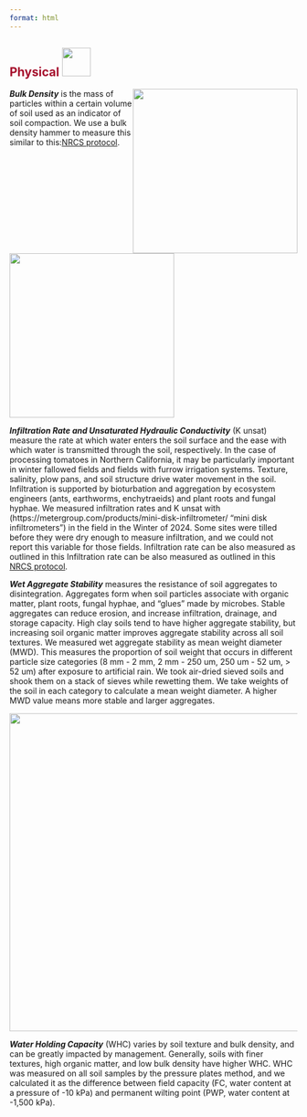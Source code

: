 ```yaml
---
format: html
---
```


## [**Physical**]{style="color: #a60f2d"} ![](images/physical.png){height="50px"}\newline\newline

<!-- Image wrapped around text for HTML -->

::: {.content-visible when-format="html"}
![](https://raw.githack.com/WA-Department-of-Agriculture/soils/main/figures/compaction.png){width="3in"
style="float:right"
fig-alt="Comparison between uncompacted and compacted soil. Uncompacted soil particles are more spread out, while compacted soil particles are closed together."}
:::

***Bulk Density*** is the mass of particles within a
certain volume of soil used as an indicator of soil compaction.
We use a bulk density hammer to measure this similar to this:[NRCS
protocol](https://www.nrcs.usda.gov/sites/default/files/2022-10/Soil%20Bulk%20Density%20Moisture%20Aeration.pdf "NRCS bulk density protocol").

<!-- Image below around text for docx -->

::: {.content-visible unless-format="html"}
![](https://raw.githack.com/WA-Department-of-Agriculture/soils/main/figures/compaction.png){width="3in"
fig-alt="Comparison between uncompacted and compacted soil. Uncompacted soil particles are more spread out, while compacted soil particles are closed together."}
:::

***Infiltration Rate and Unsaturated Hydraulic Conductivity*** (K unsat)
measure the rate at which water enters the soil surface and the ease
with which water is transmitted through the soil, respectively. In
the case of processing tomatoes in Northern California, it may be
particularly important in winter fallowed fields and fields with
furrow irrigation systems. Texture, salinity, plow pans, and soil 
structure drive water movement in the soil. Infiltration is supported
by bioturbation and aggregation by ecosystem engineers
(ants, earthworms, enchytraeids) and plant roots and fungal hyphae.
We measured infiltration rates and K unsat with  (https://metergroup.com/products/mini-disk-infiltrometer/ "mini disk infiltrometers") 
in the field in the Winter of 2024. Some sites were tilled 
before they were dry enough to measure infiltration, and we 
could not report this variable for those fields. Infiltration
rate can be also measured as outlined in this Infiltration rate can be also measured as outlined in this [NRCS protocol](https://www.nrcs.usda.gov/sites/default/files/2022-10/Infiltration.pdf "NRCS infiltration protocol"). 

***Wet Aggregate Stability*** measures the resistance 
of soil aggregates to disintegration. Aggregates form
when soil particles associate with organic matter,
plant roots, fungal hyphae, and "glues" made by microbes.
Stable aggregates can reduce erosion, and increase
infiltration, drainage, and storage capacity. 
High clay soils tend to have higher aggregate stability,
but increasing soil organic matter improves
aggregate stability across all soil textures.
We measured wet aggregate stability as mean weight diameter (MWD).
This measures the proportion of soil weight that
occurs in different particle size categories
(8 mm - 2 mm, 2 mm - 250 um, 250 um - 52 um, > 52 um)
after exposure to artificial rain. We took air-dried
sieved soils and shook them on a stack of sieves
while rewetting them. We take weights of the soil
in each category to calculate a mean weight diameter.
A higher MWD value means more stable and larger aggregates.  

![](https://raw.githack.com/WA-Department-of-Agriculture/soils/main/figures/aggregate-stability.png){width="5.8in"
fig-alt="Aggregate held together with organic matter, roots, fungal hyphae, and microbial glues. An arrow with text says aggregate disintegration points toward an aggregate broken apart and text that says particles more prone to erosion."}

***Water Holding Capacity*** (WHC) varies by soil texture
and bulk density, and can be greatly impacted by management.
Generally, soils with finer textures, high organic matter,
and low bulk density have higher WHC. WHC was measured on
all soil samples by the pressure plates method, and we
calculated it as the difference between field capacity
(FC, water content at a pressure of -10 kPa) and
permanent wilting point (PWP, water content at -1,500 kPa).

